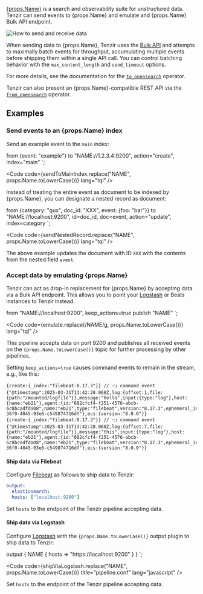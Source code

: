
<a href={props.url}>{props.Name}</a> is a search and observability suite for
unstructured data. Tenzir can send events to {props.Name} and emulate and
{props.Name} Bulk API endpoint.

<Image src={props.image} alt="How to send and receive data"/>

When sending data to {props.Name}, Tenzir uses the <a
  href={props.bulkApiUrl}>Bulk API</a> and attempts to maximally batch events
for throughput, accumulating multiple events before shipping them within a
single API call. You can control batching behavior with the `max_content_length`
and `send_timeout` options.

For more details, see the documentation for the
[`to_opensearch`](../../reference/operators/to_opensearch) operator.

Tenzir can also present an {props.Name}-compatible REST API via the
[`from_opensearch`](../../reference/operators/from_opensearch) operator.

## Examples

### Send events to an {props.Name} index

Send an example event to the `main` index:


from {event: "example"}
to "NAME://1.2.3.4:9200", action="create", index="main"
`;

<Code
  code={sendToMainIndex.replace("NAME", props.Name.toLowerCase())}
  lang="tql"
/>

Instead of treating the entire event as document to be indexed by {props.Name},
you can designate a nested record as document:

from {category: "qux", doc_id: "XXX", event: {foo: "bar"}}
to "NAME://localhost:9200", id=doc_id, doc=event, action="update", index=category
`;

<Code
  code={sendNestedRecord.replace("NAME", props.Name.toLowerCase())}
  lang="tql"
/>

The above example updates the document with ID `XXX` with the contents from the
nested field `event`.

### Accept data by emulating {props.Name}

Tenzir can act as drop-in replacement for {props.Name} by accepting data via a
Bulk API endpoint. This allows you to point your <a
href={props.logstashUrl}>Logstash</a> or Beats instances to Tenzir instead.

from "NAME://localhost:9200", keep_actions=true
publish "NAME"
`;

<Code
  code={emulate.replace(/NAME/g, props.Name.toLowerCase())}
  lang="tql"
/>

This pipeline accepts data on port 9200 and publishes all received events on the
<code>{props.Name.toLowerCase()}</code> topic for further processing by other
pipelines.

Setting `keep_actions=true` causes command events to remain in the stream, e.g.,
like this:

```tql
{create:{_index:"filebeat-8.17.3"}} // 👈 command event
{"@timestamp":2025-03-31T13:42:28.068Z,log:{offset:1,file:{path:"/mounted/logfile"}},message:"hello",input:{type:"log"},host:{name:"eb21"},agent:{id:"682cfcf4-f251-4576-abcb-6c8bcadfda08",name:"eb21",type:"filebeat",version:"8.17.3",ephemeral_id:"17f74f6e-36f0-4045-93e6-c549874716df"},ecs:{version:"8.0.0"}}
{create:{_index:"filebeat-8.17.3"}} // 👈 command event
{"@timestamp":2025-03-31T13:42:28.068Z,log:{offset:7,file:{path:"/mounted/logfile"}},message:"this",input:{type:"log"},host:{name:"eb21"},agent:{id:"682cfcf4-f251-4576-abcb-6c8bcadfda08",name:"eb21",type:"filebeat",version:"8.17.3",ephemeral_id:"17f74f6e-36f0-4045-93e6-c549874716df"},ecs:{version:"8.0.0"}}
```

#### Ship data via Filebeat

Configure [Filebeat](https://www.elastic.co/beats/filebeat) as follows to ship
data to Tenzir:

```yaml title="filebeat.yml"
output:
  elasticsearch:
  hosts: ["localhost:9200"]
```

Set `hosts` to the endpoint of the Tenzir pipeline accepting data.

#### Ship data via Logstash

Configure <a href={props.logstashConfigUrl}>Logstash</a> with the
<code>{props.Name.toLowerCase()}</code> output plugin to ship data to Tenzir:

output {
  NAME {
    hosts => "https://localhost:9200"
  }
}
`;

<Code
  code={shipViaLogstash.replace("NAME", props.Name.toLowerCase())}
  title="pipeline.conf"
  lang="javascript"
/>

Set `hosts` to the endpoint of the Tenzir pipeline accepting data.
